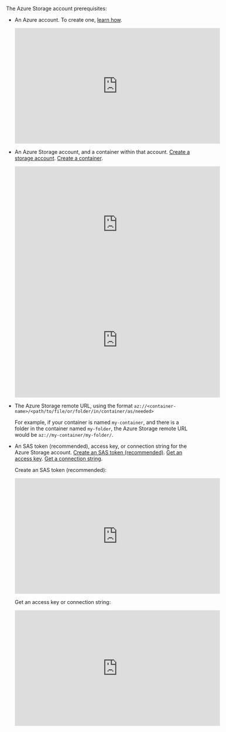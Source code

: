 The Azure Storage account prerequisites:

- An Azure account. To create one, [learn how](https://azure.microsoft.com/pricing/purchase-options/azure-account).

  <iframe
  width="560"
  height="315"
  src="https://www.youtube.com/embed/2bQ6WiJ1ncA"
  title="YouTube video player"
  frameborder="0"
  allow="accelerometer; autoplay; clipboard-write; encrypted-media; gyroscope; picture-in-picture"
  allowfullscreen
  ></iframe>

- An Azure Storage account, and a container within that account. [Create a storage account](https://learn.microsoft.com/azure/storage/common/storage-account-create). [Create a container](https://learn.microsoft.com/azure/storage/blobs/blob-containers-portal).

  <iframe
  width="560"
  height="315"
  src="https://www.youtube.com/embed/AhuNgBafmUo"
  title="YouTube video player"
  frameborder="0"
  allow="accelerometer; autoplay; clipboard-write; encrypted-media; gyroscope; picture-in-picture"
  allowfullscreen
  ></iframe>

  <iframe
  width="560"
  height="315"
  src="https://www.youtube.com/embed/xmndjYnGvcs"
  title="YouTube video player"
  frameborder="0"
  allow="accelerometer; autoplay; clipboard-write; encrypted-media; gyroscope; picture-in-picture"
  allowfullscreen
  ></iframe>

- The Azure Storage remote URL, using the format `az://<container-name>/<path/to/file/or/folder/in/container/as/needed>`

  For example, if your container is named `my-container`, and there is a folder in the container named `my-folder`, the 
  Azure Storage remote URL would be `az://my-container/my-folder/`.

- An SAS token (recommended), access key, or connection string for the Azure Storage account.  [Create an SAS token (recommended)](https://learn.microsoft.com/azure/ai-services/translator/document-translation/how-to-guides/create-sas-tokens). [Get an access key](https://learn.microsoft.com/azure/storage/common/storage-account-keys-manage#view-account-access-keys). [Get a connection string](https://learn.microsoft.com/azure/storage/common/storage-configure-connection-string#configure-a-connection-string-for-an-azure-storage-account).

  Create an SAS token (recommended):

  <iframe
  width="560"
  height="315"
  src="https://www.youtube.com/embed/X6cmJ2IbVzo?start=240&end=370"
  title="YouTube video player"
  frameborder="0"
  allow="accelerometer; autoplay; clipboard-write; encrypted-media; gyroscope; picture-in-picture"
  allowfullscreen
  ></iframe>

  Get an access key or connection string:

  <iframe
  width="560"
  height="315"
  src="https://www.youtube.com/embed/muMmcwVfFqs"
  title="YouTube video player"
  frameborder="0"
  allow="accelerometer; autoplay; clipboard-write; encrypted-media; gyroscope; picture-in-picture"
  allowfullscreen
  ></iframe>


